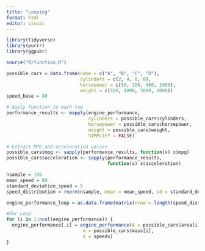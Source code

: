 ```yaml
---
title: "Looping"
format: html
editor: visual
---
```


```r
library(tidyverse)
library(purrr)
library(ggpubr)
```

```r
source("R/function.R")

possible_cars = data.frame(name = c("A", "B", "C", "D"),
                           cylinders = c(2, 4, 6, 8),
                           horsepower = c(50, 200, 400, 1000),
                           weight = c(500, 4000, 5000, 6000))
speed_base = 80

# Apply function to each row
performance_results <- mapply(engine_performance, 
                              cylinders = possible_cars$cylinders, 
                              horsepower = possible_cars$horsepower, 
                              weight = possible_cars$weight, 
                              SIMPLIFY = FALSE)

# Extract MPG and acceleration values
possible_cars$mpg <- sapply(performance_results, function(x) x$mpg)
possible_cars$acceleration <- sapply(performance_results, 
                                     function(x) x$acceleration)
```

```r
nsample = 150
mean_speed = 80
standard_deviation_speed = 5
speed_distribution = rnorm(nsample, mean = mean_speed, sd = standard_deviation_speed)

```

```r
engine_performance_loop = as.data.frame(matrix(nrow = length(speed_distribution), ncol = nrow(possible_cars)))
```

```r
#For Loop
for (i in 1:ncol(engine_performance)) {
  engine_performance[,i] = engine_performance(A = possible_cars$area[i], 
                            m = possible_cars$mass[i], 
                            V = speeds)
}
```

